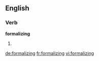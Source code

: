 ==English==

===Verb===
'''formalizing'''

# {{present participle of|[[formalize]]}}

[[de:formalizing]]
[[fr:formalizing]]
[[vi:formalizing]]